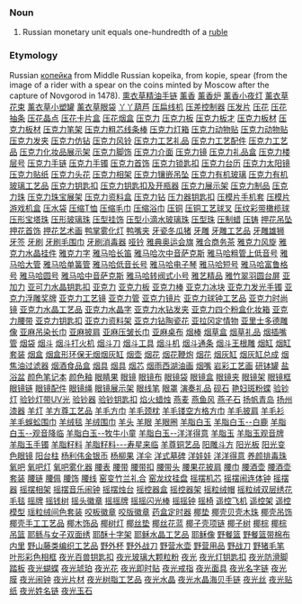 ===Noun===
#Russian monetary unit equals one-hundredth of a [[ruble]]

===Etymology===
Russian [[копейка]] from Middle Russian kopeika, from kopie, spear (from the image of a rider with a spear on the coins minted by Moscow after the capture of Novgorod in 1478).
[http:/www.88558888.com/lipin043/001.htm 熏衣草精油手链]
[http:/www.88558888.com/lipin043/002.htm 薰香]
[http:/www.88558888.com/lipin043/003.htm 薰香炉]
[http:/www.88558888.com/lipin043/004.htm 薰香小夜灯]
[http:/www.88558888.com/lipin043/005.htm 薰衣草花束]
[http:/www.88558888.com/lipin043/006.htm 薰衣草小塑罐]
[http:/www.88558888.com/lipin043/007.htm 薰衣草眼袋]
[http:/www.88558888.com/lipin043/008.htm 丫丫葫芦]
[http:/www.88558888.com/lipin043/009.htm 压扁线机]
[http:/www.88558888.com/lipin043/010.htm 压差控制器]
[http:/www.88558888.com/lipin043/011.htm 压发片]
[http:/www.88558888.com/lipin043/012.htm 压花]
[http:/www.88558888.com/lipin043/013.htm 压花抽条]
[http:/www.88558888.com/lipin043/014.htm 压花晶点]
[http:/www.88558888.com/lipin043/015.htm 压花卡片盒]
[http:/www.88558888.com/lipin043/016.htm 压花烟盒]
[http:/www.88558888.com/lipin043/017.htm 压克力]
[http:/www.88558888.com/lipin043/018.htm 压克力板]
[http:/www.88558888.com/lipin043/019.htm 压克力板才]
[http:/www.88558888.com/lipin043/020.htm 压克力板材]
[http:/www.88558888.com/lipin043/021.htm 压克力板材]
[http:/www.88558888.com/lipin043/022.htm 压克力笔架]
[http:/www.88558888.com/lipin043/023.htm 压克力粗芯线条棒]
[http:/www.88558888.com/lipin043/024.htm 压克力灯箱]
[http:/www.88558888.com/lipin043/025.htm 压克力动物贴]
[http:/www.88558888.com/lipin043/026.htm 压克力动物贴]
[http:/www.88558888.com/lipin043/027.htm 压克力发夹]
[http:/www.88558888.com/lipin043/028.htm 压克力仿钻]
[http:/www.88558888.com/lipin043/029.htm 压克力风铃]
[http:/www.88558888.com/lipin043/030.htm 压克力工艺礼品]
[http:/www.88558888.com/lipin043/031.htm 压克力工艺配件]
[http:/www.88558888.com/lipin043/032.htm 压克力工艺品]
[http:/www.88558888.com/lipin043/033.htm 压克力化妆品展示架]
[http:/www.88558888.com/lipin043/034.htm 压克力脚饰]
[http:/www.88558888.com/lipin043/035.htm 压克力介面]
[http:/www.88558888.com/lipin043/036.htm 压克力镜]
[http:/www.88558888.com/lipin043/037.htm 压克力礼品盒]
[http:/www.88558888.com/lipin043/038.htm 压克力楼层号]
[http:/www.88558888.com/lipin043/039.htm 压克力手链]
[http:/www.88558888.com/lipin043/040.htm 压克力手镯]
[http:/www.88558888.com/lipin043/041.htm 压克力首饰]
[http:/www.88558888.com/lipin043/042.htm 压克力锁匙扣]
[http:/www.88558888.com/lipin043/043.htm 压克力台历]
[http:/www.88558888.com/lipin043/044.htm 压克力太阳镜]
[http:/www.88558888.com/lipin043/045.htm 压克力贴纸]
[http:/www.88558888.com/lipin043/046.htm 压克力头花]
[http:/www.88558888.com/lipin043/047.htm 压克力相架]
[http:/www.88558888.com/lipin043/048.htm 压克力镶嵌吊坠]
[http:/www.88558888.com/lipin043/049.htm 压克力有机玻璃]
[http:/www.88558888.com/lipin043/050.htm 压克力有机玻璃工艺品]
[http:/www.88558888.com/lipin043/051.htm 压克力钥匙扣]
[http:/www.88558888.com/lipin043/052.htm 压克力钥匙扣及开瓶器]
[http:/www.88558888.com/lipin043/053.htm 压克力展示架]
[http:/www.88558888.com/lipin043/054.htm 压克力制品]
[http:/www.88558888.com/lipin043/055.htm 压克力珠]
[http:/www.88558888.com/lipin043/056.htm 压克力珠宝展架]
[http:/www.88558888.com/lipin043/057.htm 压克力资料盒]
[http:/www.88558888.com/lipin043/058.htm 压克力钻]
[http:/www.88558888.com/lipin043/059.htm 压力器钥匙扣]
[http:/www.88558888.com/lipin043/060.htm 压模片手机套]
[http:/www.88558888.com/lipin043/061.htm 压模片游戏机盒]
[http:/www.88558888.com/lipin043/062.htm 压水袋]
[http:/www.88558888.com/lipin043/063.htm 压缩T恤]
[http:/www.88558888.com/lipin043/064.htm 压缩毛巾]
[http:/www.88558888.com/lipin043/065.htm 压缩浴巾]
[http:/www.88558888.com/lipin043/066.htm 压铜]
[http:/www.88558888.com/lipin043/067.htm 压铜工艺球叉]
[http:/www.88558888.com/lipin043/068.htm 压纹彩带橄榄球]
[http:/www.88558888.com/lipin043/069.htm 压形宝塔珠]
[http:/www.88558888.com/lipin043/070.htm 压形玻璃珠]
[http:/www.88558888.com/lipin043/071.htm 压型挂饰]
[http:/www.88558888.com/lipin043/072.htm 压型小滴水玻璃珠]
[http:/www.88558888.com/lipin043/073.htm 压型珠]
[http:/www.88558888.com/lipin043/074.htm 压制蜡]
[http:/www.88558888.com/lipin043/075.htm 压铸]
[http:/www.88558888.com/lipin043/076.htm 押花吊坠]
[http:/www.88558888.com/lipin043/077.htm 押花首饰]
[http:/www.88558888.com/lipin043/078.htm 押花艺术画]
[http:/www.88558888.com/lipin043/079.htm 鸭掌雾化灯]
[http:/www.88558888.com/lipin043/080.htm 鸭嘴夹]
[http:/www.88558888.com/lipin043/081.htm 牙瓷冬瓜猪]
[http:/www.88558888.com/lipin043/082.htm 牙雕]
[http:/www.88558888.com/lipin043/083.htm 牙雕工艺品]
[http:/www.88558888.com/lipin043/084.htm 牙雕雄狮]
[http:/www.88558888.com/lipin043/085.htm 牙签]
[http:/www.88558888.com/lipin043/086.htm 牙刷]
[http:/www.88558888.com/lipin043/087.htm 牙刷毛围巾]
[http:/www.88558888.com/lipin043/088.htm 牙刷消毒器]
[http:/www.88558888.com/lipin043/089.htm 哑钤]
[http:/www.88558888.com/lipin043/090.htm 雅典奥运会旗]
[http:/www.88558888.com/lipin043/091.htm 雅合商务茶]
[http:/www.88558888.com/lipin043/092.htm 雅克力风旋]
[http:/www.88558888.com/lipin043/093.htm 雅克力水晶挂件]
[http:/www.88558888.com/lipin043/094.htm 雅克力字]
[http:/www.88558888.com/lipin043/095.htm 雅马哈长笛]
[http:/www.88558888.com/lipin043/096.htm 雅马哈次中音萨克斯]
[http:/www.88558888.com/lipin043/097.htm 雅马哈粗管上低音号]
[http:/www.88558888.com/lipin043/098.htm 雅马哈大管]
[http:/www.88558888.com/lipin043/099.htm 雅马哈单簧管]
[http:/www.88558888.com/lipin043/100.htm 雅马哈低音长号]
[http:/www.88558888.com/lipin043/101.htm 雅马哈电子琴]
[http:/www.88558888.com/lipin043/102.htm 雅马哈短号]
[http:/www.88558888.com/lipin043/103.htm 雅马哈富鲁格号]
[http:/www.88558888.com/lipin043/104.htm 雅马哈圆号]
[http:/www.88558888.com/lipin043/105.htm 雅马哈中音萨克斯]
[http:/www.88558888.com/lipin043/106.htm 雅马哈转阀式小号]
[http:/www.88558888.com/lipin043/107.htm 雅艺精品]
[http:/www.88558888.com/lipin043/108.htm 雅竹翠羽圆台屏]
[http:/www.88558888.com/lipin043/109.htm 亚加力]
[http:/www.88558888.com/lipin043/110.htm 亚可力水晶钥匙扣]
[http:/www.88558888.com/lipin043/111.htm 亚克力]
[http:/www.88558888.com/lipin043/112.htm 亚克力板]
[http:/www.88558888.com/lipin043/113.htm 亚克力棒]
[http:/www.88558888.com/lipin043/114.htm 亚克力冰块]
[http:/www.88558888.com/lipin043/115.htm 亚克力发光手镯]
[http:/www.88558888.com/lipin043/116.htm 亚克力浮雕奖牌]
[http:/www.88558888.com/lipin043/117.htm 亚克力工艺镜]
[http:/www.88558888.com/lipin043/118.htm 亚克力管]
[http:/www.88558888.com/lipin043/119.htm 亚克力镜片]
[http:/www.88558888.com/lipin043/120.htm 亚克力球钟工艺品]
[http:/www.88558888.com/lipin043/121.htm 亚克力时尚镜]
[http:/www.88558888.com/lipin043/122.htm 亚克力水晶工艺品]
[http:/www.88558888.com/lipin043/123.htm 亚克力水晶字]
[http:/www.88558888.com/lipin043/124.htm 亚克力水钻发夹]
[http:/www.88558888.com/lipin043/125.htm 亚克力四个粉盒化妆箱]
[http:/www.88558888.com/lipin043/126.htm 亚克力腰带]
[http:/www.88558888.com/lipin043/127.htm 亚克力钥匙扣]
[http:/www.88558888.com/lipin043/128.htm 亚克力资料架]
[http:/www.88558888.com/lipin043/129.htm 亚克力钻陶瓷花]
[http:/www.88558888.com/lipin043/130.htm 亚拉冈定情物]
[http:/www.88558888.com/lipin043/131.htm 亚里士多德雕像]
[http:/www.88558888.com/lipin043/132.htm 亚麻吊染长巾]
[http:/www.88558888.com/lipin043/133.htm 亚麻披肩]
[http:/www.88558888.com/lipin043/134.htm 亚麻压皱长巾]
[http:/www.88558888.com/lipin043/135.htm 亚麻桌布]
[http:/www.88558888.com/lipin043/136.htm 烟棒]
[http:/www.88558888.com/lipin043/137.htm 烟草盒]
[http:/www.88558888.com/lipin043/138.htm 烟草礼品]
[http:/www.88558888.com/lipin043/139.htm 烟插嘴管]
[http:/www.88558888.com/lipin043/140.htm 烟袋]
[http:/www.88558888.com/lipin043/141.htm 烟斗]
[http:/www.88558888.com/lipin043/142.htm 烟斗打火机]
[http:/www.88558888.com/lipin043/143.htm 烟斗刀]
[http:/www.88558888.com/lipin043/144.htm 烟斗工具]
[http:/www.88558888.com/lipin043/145.htm 烟斗机]
[http:/www.88558888.com/lipin043/146.htm 烟斗通条]
[http:/www.88558888.com/lipin043/147.htm 烟斗王根雕]
[http:/www.88558888.com/lipin043/148.htm 烟缸]
[http:/www.88558888.com/lipin043/149.htm 烟缸套装]
[http:/www.88558888.com/lipin043/150.htm 烟盒]
[http:/www.88558888.com/lipin043/151.htm 烟盒形环保无烟烟灰缸]
[http:/www.88558888.com/lipin043/152.htm 烟壶]
[http:/www.88558888.com/lipin043/153.htm 烟花]
[http:/www.88558888.com/lipin043/154.htm 烟花鞭炮]
[http:/www.88558888.com/lipin043/155.htm 烟花]
[http:/www.88558888.com/lipin043/156.htm 烟灰缸]
[http:/www.88558888.com/lipin043/157.htm 烟灰缸总成]
[http:/www.88558888.com/lipin043/158.htm 烟焦油过滤器]
[http:/www.88558888.com/lipin043/159.htm 烟酒食品盒]
[http:/www.88558888.com/lipin043/160.htm 烟具]
[http:/www.88558888.com/lipin043/161.htm 烟具]
[http:/www.88558888.com/lipin043/162.htm 烟芯]
[http:/www.88558888.com/lipin043/163.htm 烟雨西湖油画]
[http:/www.88558888.com/lipin043/164.htm 烟嘴]
[http:/www.88558888.com/lipin043/165.htm 岩彩工艺画]
[http:/www.88558888.com/lipin043/166.htm 研钵罐]
[http:/www.88558888.com/lipin043/167.htm 盐浴盆]
[http:/www.88558888.com/lipin043/168.htm 颜色笔记本]
[http:/www.88558888.com/lipin043/169.htm 颜色釉]
[http:/www.88558888.com/lipin043/170.htm 眼睛果]
[http:/www.88558888.com/lipin043/171.htm 眼镜]
[http:/www.88558888.com/lipin043/172.htm 眼镜布]
[http:/www.88558888.com/lipin043/173.htm 眼镜袋]
[http:/www.88558888.com/lipin043/174.htm 眼镜盒]
[http:/www.88558888.com/lipin043/175.htm 眼镜夹]
[http:/www.88558888.com/lipin043/176.htm 眼镜架]
[http:/www.88558888.com/lipin043/177.htm 眼镜框]
[http:/www.88558888.com/lipin043/178.htm 眼镜链]
[http:/www.88558888.com/lipin043/179.htm 眼镜配件]
[http:/www.88558888.com/lipin043/180.htm 眼镜绳]
[http:/www.88558888.com/lipin043/181.htm 眼镜展示架]
[http:/www.88558888.com/lipin043/182.htm 眼线笔]
[http:/www.88558888.com/lipin043/183.htm 眼罩]
[http:/www.88558888.com/lipin043/184.htm 演奏礼品]
[http:/www.88558888.com/lipin043/185.htm 砚石]
[http:/www.88558888.com/lipin043/186.htm 艳妇斑粉蝶]
[http:/www.88558888.com/lipin043/187.htm 验钞灯]
[http:/www.88558888.com/lipin043/188.htm 验钞灯带UV光]
[http:/www.88558888.com/lipin043/189.htm 验钞器]
[http:/www.88558888.com/lipin043/190.htm 验钞钥匙扣]
[http:/www.88558888.com/lipin043/191.htm 焰火蜡烛]
[http:/www.88558888.com/lipin043/192.htm 燕麦]
[http:/www.88558888.com/lipin043/193.htm 燕鱼风]
[http:/www.88558888.com/lipin043/194.htm 燕子石]
[http:/www.88558888.com/lipin043/195.htm 扬帆青岛]
[http:/www.88558888.com/lipin043/196.htm 扬州漆器]
[http:/www.88558888.com/lipin043/197.htm 羊灯]
[http:/www.88558888.com/lipin043/198.htm 羊方尊工艺品]
[http:/www.88558888.com/lipin043/199.htm 羊毛方巾]
[http:/www.88558888.com/lipin043/200.htm 羊毛颈枕]
[http:/www.88558888.com/lipin043/201.htm 羊毛镂空方格方巾]
[http:/www.88558888.com/lipin043/202.htm 羊毛披肩]
[http:/www.88558888.com/lipin043/203.htm 羊毛衫]
[http:/www.88558888.com/lipin043/204.htm 羊毛蜈蚣围巾]
[http:/www.88558888.com/lipin043/205.htm 羊绒毯]
[http:/www.88558888.com/lipin043/206.htm 羊绒围巾]
[http:/www.88558888.com/lipin043/207.htm 羊头]
[http:/www.88558888.com/lipin043/208.htm 羊眼]
[http:/www.88558888.com/lipin043/209.htm 羊眼圈]
[http:/www.88558888.com/lipin043/210.htm 羊脂白玉]
[http:/www.88558888.com/lipin043/211.htm 羊脂白玉--白鹿]
[http:/www.88558888.com/lipin043/212.htm 羊脂白玉--观音降临]
[http:/www.88558888.com/lipin043/213.htm 羊脂白玉--牧牛小童]
[http:/www.88558888.com/lipin043/214.htm 羊脂白玉--洋洋得意]
[http:/www.88558888.com/lipin043/215.htm 羊脂玉]
[http:/www.88558888.com/lipin043/216.htm 羊脂玉观音牌]
[http:/www.88558888.com/lipin043/217.htm 羊脂玉手镯]
[http:/www.88558888.com/lipin043/218.htm 羊脂籽料]
[http:/www.88558888.com/lipin043/219.htm 羊脂籽料---寿星来临]
[http:/www.88558888.com/lipin043/220.htm 羊尊铜艺品]
[http:/www.88558888.com/lipin043/221.htm 阳雕斗方]
[http:/www.88558888.com/lipin043/222.htm 阳光板]
[http:/www.88558888.com/lipin043/223.htm 阳光变色眼镜]
[http:/www.88558888.com/lipin043/224.htm 阳台柱]
[http:/www.88558888.com/lipin043/225.htm 杨利伟金银币]
[http:/www.88558888.com/lipin043/226.htm 杨柳果]
[http:/www.88558888.com/lipin043/227.htm 洋伞]
[http:/www.88558888.com/lipin043/228.htm 洋式墓碑]
[http:/www.88558888.com/lipin043/229.htm 洋娃娃]
[http:/www.88558888.com/lipin043/230.htm 洋洋得意]
[http:/www.88558888.com/lipin043/231.htm 养颜排毒珠]
[http:/www.88558888.com/lipin043/232.htm 氧吧]
[http:/www.88558888.com/lipin043/233.htm 氧吧灯]
[http:/www.88558888.com/lipin043/234.htm 氧吧雾化器]
[http:/www.88558888.com/lipin043/235.htm 腰表]
[http:/www.88558888.com/lipin043/236.htm 腰带]
[http:/www.88558888.com/lipin043/237.htm 腰带扣]
[http:/www.88558888.com/lipin043/238.htm 腰带头]
[http:/www.88558888.com/lipin043/239.htm 腰果花披肩]
[http:/www.88558888.com/lipin043/240.htm 腰巾]
[http:/www.88558888.com/lipin043/241.htm 腰酒壶]
[http:/www.88558888.com/lipin043/242.htm 腰酒壶套装]
[http:/www.88558888.com/lipin043/243.htm 腰链]
[http:/www.88558888.com/lipin043/244.htm 腰佩]
[http:/www.88558888.com/lipin043/245.htm 腰饰]
[http:/www.88558888.com/lipin043/246.htm 腰线]
[http:/www.88558888.com/lipin043/247.htm 窑变竹兰礼合]
[http:/www.88558888.com/lipin043/248.htm 窑龙纹挂盘]
[http:/www.88558888.com/lipin043/249.htm 摇摆机芯]
[http:/www.88558888.com/lipin043/250.htm 摇摆闹连体钟]
[http:/www.88558888.com/lipin043/251.htm 摇摆器]
[http:/www.88558888.com/lipin043/252.htm 摇摆相架]
[http:/www.88558888.com/lipin043/253.htm 摇摆音乐闹钟]
[http:/www.88558888.com/lipin043/254.htm 摇摆烛台]
[http:/www.88558888.com/lipin043/255.htm 摇控器盒]
[http:/www.88558888.com/lipin043/256.htm 摇控器架]
[http:/www.88558888.com/lipin043/257.htm 摇粒绒帽]
[http:/www.88558888.com/lipin043/258.htm 摇粒绒双层绣花毛毯]
[http:/www.88558888.com/lipin043/259.htm 摇牌]
[http:/www.88558888.com/lipin043/260.htm 摇钱树]
[http:/www.88558888.com/lipin043/261.htm 摇头徽章]
[http:/www.88558888.com/lipin043/262.htm 摇摇牌]
[http:/www.88558888.com/lipin043/263.htm 摇摇闪光棒]
[http:/www.88558888.com/lipin043/264.htm 摇摇钟]
[http:/www.88558888.com/lipin043/265.htm 摇椅]
[http:/www.88558888.com/lipin043/266.htm 遥控飞机]
[http:/www.88558888.com/lipin043/267.htm 遥控架]
[http:/www.88558888.com/lipin043/268.htm 遥控模型]
[http:/www.88558888.com/lipin043/269.htm 瑶粒绒间色套装]
[http:/www.88558888.com/lipin043/270.htm 咬板徽章]
[http:/www.88558888.com/lipin043/271.htm 咬版徽章]
[http:/www.88558888.com/lipin043/272.htm 药盒定时器]
[http:/www.88558888.com/lipin043/273.htm 椰垫]
[http:/www.88558888.com/lipin043/274.htm 椰壳贝壳木珠]
[http:/www.88558888.com/lipin043/275.htm 椰壳吊饰]
[http:/www.88558888.com/lipin043/276.htm 椰壳手工工艺品]
[http:/www.88558888.com/lipin043/277.htm 椰木饰品]
[http:/www.88558888.com/lipin043/278.htm 椰树灯]
[http:/www.88558888.com/lipin043/279.htm 椰丝垫]
[http:/www.88558888.com/lipin043/280.htm 椰丝花蓝]
[http:/www.88558888.com/lipin043/281.htm 椰子壳项链]
[http:/www.88558888.com/lipin043/282.htm 椰子树]
[http:/www.88558888.com/lipin043/283.htm 椰棕]
[http:/www.88558888.com/lipin043/284.htm 椰棕吊篮]
[http:/www.88558888.com/lipin043/285.htm 耶鲧与女子双面绣]
[http:/www.88558888.com/lipin043/286.htm 耶酥十字架]
[http:/www.88558888.com/lipin043/287.htm 耶稣水晶工艺品]
[http:/www.88558888.com/lipin043/288.htm 耶稣像]
[http:/www.88558888.com/lipin043/289.htm 野餐篮]
[http:/www.88558888.com/lipin043/290.htm 野餐篮带棉布内里]
[http:/www.88558888.com/lipin043/291.htm 野山藤类编织工艺品]
[http:/www.88558888.com/lipin043/292.htm 野外杯]
[http:/www.88558888.com/lipin043/293.htm 野外战刀]
[http:/www.88558888.com/lipin043/294.htm 野营水壶]
[http:/www.88558888.com/lipin043/295.htm 野营用品]
[http:/www.88558888.com/lipin043/296.htm 野战刀]
[http:/www.88558888.com/lipin043/297.htm 野猪毛笔]
[http:/www.88558888.com/lipin043/298.htm 叶形彩色相框]
[http:/www.88558888.com/lipin043/299.htm 夜光百兽钥匙扣]
[http:/www.88558888.com/lipin043/300.htm 夜光玻璃大颗粒粉]
[http:/www.88558888.com/lipin043/301.htm 夜光]
[http:/www.88558888.com/lipin043/302.htm 夜光灯钥匙扣]
[http:/www.88558888.com/lipin043/303.htm 夜光防滑脚踏板]
[http:/www.88558888.com/lipin043/304.htm 夜光蝴蝶]
[http:/www.88558888.com/lipin043/305.htm 夜光琥珀]
[http:/www.88558888.com/lipin043/306.htm 夜光花]
[http:/www.88558888.com/lipin043/307.htm 夜光即时贴]
[http:/www.88558888.com/lipin043/308.htm 夜光戒指]
[http:/www.88558888.com/lipin043/309.htm 夜光面具]
[http:/www.88558888.com/lipin043/310.htm 夜光名字链]
[http:/www.88558888.com/lipin043/311.htm 夜光膜]
[http:/www.88558888.com/lipin043/312.htm 夜光闹钟]
[http:/www.88558888.com/lipin043/313.htm 夜光片材]
[http:/www.88558888.com/lipin043/314.htm 夜光树脂工艺品]
[http:/www.88558888.com/lipin043/315.htm 夜光水晶]
[http:/www.88558888.com/lipin043/316.htm 夜光水晶海贝手链]
[http:/www.88558888.com/lipin043/317.htm 夜光丝]
[http:/www.88558888.com/lipin043/318.htm 夜光贴纸]
[http:/www.88558888.com/lipin043/319.htm 夜光姓名链]
[http:/www.88558888.com/lipin043/320.htm 夜光玉石]